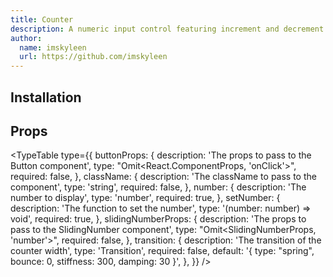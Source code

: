 ```yaml
---
title: Counter
description: A numeric input control featuring increment and decrement buttons, smoothly animating number transitions using the SlidingNumber component.
author:
  name: imskyleen
  url: https://github.com/imskyleen
---
```


<ComponentPreview name="counter-demo" />

## Installation

<ComponentInstallation name="counter" />

## Props

<TypeTable
  type={{
    buttonProps: {
      description: 'The props to pass to the Button component',
      type: "Omit<React.ComponentProps<typeof Button>, 'onClick'>",
      required: false,
    },
    className: {
      description: 'The className to pass to the component',
      type: 'string',
      required: false,
    },
    number: {
      description: 'The number to display',
      type: 'number',
      required: true,
    },
    setNumber: {
      description: 'The function to set the number',
      type: '(number: number) => void',
      required: true,
    },
    slidingNumberProps: {
      description: 'The props to pass to the SlidingNumber component',
      type: "Omit<SlidingNumberProps, 'number'>",
      required: false,
    },
    transition: {
      description: 'The transition of the counter width',
      type: 'Transition',
      required: false,
      default: '{ type: "spring", bounce: 0, stiffness: 300, damping: 30 }',
    },
  }}
/>
